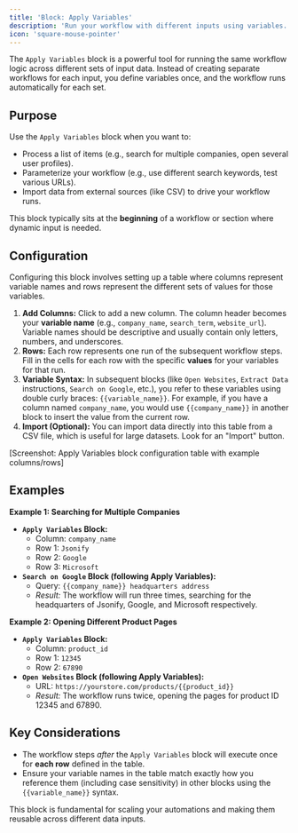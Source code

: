 ```yaml
---
title: 'Block: Apply Variables'
description: 'Run your workflow with different inputs using variables.'
icon: 'square-mouse-pointer'
---
```


The `Apply Variables` block is a powerful tool for running the same workflow logic across different sets of input data. Instead of creating separate workflows for each input, you define variables once, and the workflow runs automatically for each set.

## Purpose

Use the `Apply Variables` block when you want to:

* Process a list of items (e.g., search for multiple companies, open several user profiles).
* Parameterize your workflow (e.g., use different search keywords, test various URLs).
* Import data from external sources (like CSV) to drive your workflow runs.

This block typically sits at the **beginning** of a workflow or section where dynamic input is needed.

## Configuration

Configuring this block involves setting up a table where columns represent variable names and rows represent the different sets of values for those variables.

1.  **Add Columns:** Click to add a new column. The column header becomes your **variable name** (e.g., `company_name`, `search_term`, `website_url`). Variable names should be descriptive and usually contain only letters, numbers, and underscores.
2.  **Rows:** Each row represents one run of the subsequent workflow steps. Fill in the cells for each row with the specific **values** for your variables for that run.
3.  **Variable Syntax:** In subsequent blocks (like `Open Websites`, `Extract Data` instructions, `Search on Google`, etc.), you refer to these variables using double curly braces: `{{variable_name}}`. For example, if you have a column named `company_name`, you would use `{{company_name}}` in another block to insert the value from the current row.
4.  **Import (Optional):** You can import data directly into this table from a CSV file, which is useful for large datasets. Look for an "Import" button.

[Screenshot: Apply Variables block configuration table with example columns/rows]
## Examples

**Example 1: Searching for Multiple Companies**

* **`Apply Variables` Block:**
    * Column: `company_name`
    * Row 1: `Jsonify`
    * Row 2: `Google`
    * Row 3: `Microsoft`
* **`Search on Google` Block (following Apply Variables):**
    * Query: `{{company_name}} headquarters address`
    * *Result:* The workflow will run three times, searching for the headquarters of Jsonify, Google, and Microsoft respectively.

**Example 2: Opening Different Product Pages**

* **`Apply Variables` Block:**
    * Column: `product_id`
    * Row 1: `12345`
    * Row 2: `67890`
* **`Open Websites` Block (following Apply Variables):**
    * URL: `https://yourstore.com/products/{{product_id}}`
    * *Result:* The workflow runs twice, opening the pages for product ID 12345 and 67890.

## Key Considerations

* The workflow steps *after* the `Apply Variables` block will execute once for **each row** defined in the table.
* Ensure your variable names in the table match exactly how you reference them (including case sensitivity) in other blocks using the `{{variable_name}}` syntax.

This block is fundamental for scaling your automations and making them reusable across different data inputs.